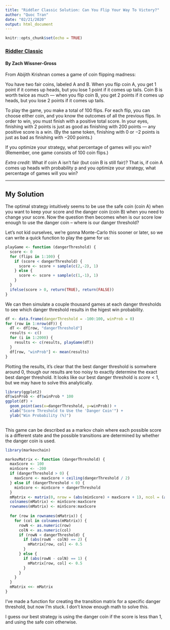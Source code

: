 ```yaml
---
title: "Riddler Classic Solution: Can You Flip Your Way To Victory?"
author: "Quoc Tran"
date: "02/21/2020"
output: html_document
---
```


```r
knitr::opts_chunk$set(echo = TRUE)
```

### [Riddler Classic](https://fivethirtyeight.com/features/can-you-flip-your-way-to-victory/)

#### By Zach Wissner-Gross

From Abijith Krishnan comes a game of coin flipping madness:

You have two fair coins, labeled A and B. When you flip coin A, you get 1 point if it comes up heads, but you lose 1 point if it comes up tails. Coin B is worth twice as much — when you flip coin B, you get 2 points if it comes up heads, but you lose 2 points if it comes up tails.

To play the game, you make a total of 100 flips. For each flip, you can choose either coin, and you know the outcomes of all the previous flips. In order to win, you must finish with a positive total score. In your eyes, finishing with 2 points is just as good as finishing with 200 points — any positive score is a win. (By the same token, finishing with 0 or −2 points is just as bad as finishing with −200 points.)

If you optimize your strategy, what percentage of games will you win? (Remember, one game consists of 100 coin flips.)

*Extra credit*: What if coin A isn’t fair (but coin B is still fair)? That is, if coin A comes up heads with probability p and you optimize your strategy, what percentage of games will you win?

***

## My Solution

The optimal strategy intuitively seems to be use the safe coin (coin A) when you want to keep your score and the danger coin (coin B) when you need to change your score. Now the question then becomes when is our score low enough to use the danger coin -- where is our danger threshold?

Let's not kid ourselves, we're gonna Monte-Carlo this sooner or later, so we can write a quick function to play the game for us:

```r
playGame <- function (dangerThreshold) {
  score <- 0
  for (flips in 1:100) {
    if (score < dangerThreshold) {
      score <- score + sample(c(2,-2), 1)
    } else {
      score <- score + sample(c(1,-1), 1)
    }
  }
  ifelse(score > 0, return(TRUE), return(FALSE))
}
```

We can then simulate a couple thousand games at each danger thresholds to see which danger threshold results in the higest win probability.

```r
df <- data.frame(dangerThreshold = -100:100, winProb = 0)
for (row in 1:nrow(df)) {
  dT <- df[row, "dangerThreshold"]
  results <- c()
  for (i in 1:2000) {
    results <- c(results, playGame(dT))
  }
  df[row, "winProb"] <- mean(results)
}
```

Plotting the results, it's clear that the best danger threshold is somwhere around 0, though our results are too noisy to exactly determine the exact best danger threshold. It looks like our best danger threshold is $score < 1$, but we may have to solve this analytically.

```r
library(ggplot2)
df$winProb <- df$winProb * 100
ggplot(df) +
  geom_point(aes(x=dangerThreshold, y=winProb)) +
  xlab("Score Threshold to Use the 'Danger Coin'") +
  ylab("Win Probability (%)")
  
```

This game can be described as a markov chain where each possible score is a different state and the possible transitions are determined by whether the danger coin is used.

```r
library(markovchain)

markovMatrix <- function (dangerThreshold) {
  maxScore <- 100
  minScore <- -200
  if (dangerThreshold > 0) {
    maxScore <- maxScore + ceiling(dangerThreshold / 2)
  } else if (dangerThreshold < 0) {
    minScore <- minScore + dangerThreshold
  }
  mMatrix <- matrix(0, nrow = (abs(minScore) + maxScore + 1), ncol = (abs(minScore) + maxScore + 1))
  colnames(mMatrix) <- minScore:maxScore
  rownames(mMatrix) <- minScore:maxScore
  
  for (row in rownames(mMatrix)) {
    for (col in colnames(mMatrix)) {
      rowN <- as.numeric(row)
      colN <- as.numeric(col)
      if (rowN < dangerThreshold) {
        if (abs(rowN - colN) == 2) {
          mMatrix[row, col] <- 0.5
        }
      } else {
        if (abs(rowN - colN) == 1) {
          mMatrix[row, col] <- 0.5
        }
      }
    }
  }
  mMatrix <<- mMatrix
}
```

I've made a function for creating the transition matrix for a specific danger threshold, but now I'm stuck. I don't know enough math to solve this.

I guess our best strategy is using the danger coin if the score is less than 1, and using the safe coin otherwise.


